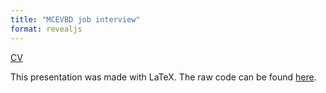 ```yaml
---
title: "MCEVBD job interview"
format: revealjs
---
```


<a href="./files/MCEVBD_interview/MCEVBD_presentation.pdf  ">CV</a>

This presentation was made with LaTeX. The raw code can be found [here](./MCEVBD_interview/JansenD_presentation.Rtex).
